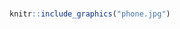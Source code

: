 
<br>
<br>
<br>

```r
knitr::include_graphics("phone.jpg")
```

<center>
[<i class="fa fa-envelope-o"></i>](mailto:matteo.fasiolo@bristol.ac.uk) \ \ \ \ [<i class="fa fa-institution"></i>](https://www.bristol.ac.uk/people/person/Matteo-Fasiolo-93751fc1-23df-4042-8831-134c110d7526/) \ \ \ [<i class="fa fa-graduation-cap"></i>](https://scholar.google.co.uk/citations?user=lu4oHaUAAAAJ&hl=en) \ \ \ [<i class="fa fa-twitter"></i>](https://twitter.com/fasiolo1985)
</center>



